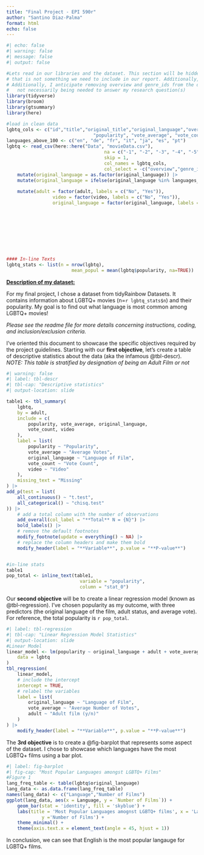 ```yaml
---
title: "Final Project - EPI 590r"
author: "Santino Diaz-Palma"
format: html
echo: false
---
```


```r
#| echo: false
#| warning: false
#| message: false
#| output: false

#Lets read in our libraries and the dataset. This section will be hidden from output because
# that is not something we need to include in our report. Additionally, we will clean the data. 
# Additionally, I anticipate removing overview and genre_ids from the dataset due to them
# 	not necessarily being needed to answer my research question(s)
library(tidyverse)
library(broom)
library(gtsummary)
library(here)

#load in clean data
lgbtq_cols <- c("id","title","original_title","original_language","overview", "release_date",
								"popularity", "vote_average", "vote_count", "adult", "video", "genre_ids")
languages_above_100 <- c("en", "de", "fr", "it", "ja", "es", "pt")
lgbtq <- read_csv(here::here("Data", "movieData.csv"),
									na = c("-1", "-2", "-3", "-4", "-5", "-998", "xx"),
									skip = 1,
									col_names = lgbtq_cols,
									col_select = -c("overview","genre_ids")) |>
	mutate(original_language = as.factor(original_language)) |>
	mutate(original_language = ifelse(original_language %in% languages_above_100,
																		as.character(original_language), "Other")) |>
	mutate(adult = factor(adult, labels = c("No", "Yes")),
				 video = factor(video, labels = c("No", "Yes")),
				 original_language = factor(original_language, labels =
				 													 	c("German",
				 													 		"English",
				 													 		"French",
				 													 		"Italian",
				 													 		"Japanese",
				 													 		"Spanish",
				 													 		"Other",
				 													 		"Portuguese")))

#### In-line Texts
lgbtq_stats <- list(n = nrow(lgbtq),
              			mean_popul = mean(lgbtq$popularity, na=TRUE))
```

[**Description of my dataset:**]{.underline}

For my final project, I chose a dataset from tidyRainbow Datasets. It contains information about LGBTQ+ movies (n=`r lgbtq_stats$n`) and their popularity. My goal is to find out what language is most common among LGBTQ+ movies! 

*Please see the readme file for more details concerning instructions, coding, and inclusion/exclusion criteria.*

I've oriented this document to showcase the specific objectives required by the project guidelines. Starting with our **first objective**, let's create a table of descriptive statistics about the data (aka the infamous @tbl-descr). 
*NOTE: This table is stratified by designation of being an Adult Film or not*

```r
#| warning: false
#| label: tbl-descr
#| tbl-cap: "Descriptive statistics"
#| output-location: slide

table1 <- tbl_summary(
	lgbtq,
	by = adult,
	include = c(
		popularity, vote_average, original_language,
		vote_count, video
	),
	label = list(
		popularity ~ "Popularity",
		vote_average ~ "Average Votes",
		original_language ~ "Language of Film",
		vote_count ~ "Vote Count",
		video ~ "Video"
	),
	missing_text = "Missing"
) |>
add_p(test = list(
	all_continuous() ~ "t.test",
	all_categorical() ~ "chisq.test"
)) |>
	# add a total column with the number of observations
	add_overall(col_label = "**Total** N = {N}") |>
	bold_labels() |>
	# remove the default footnotes
	modify_footnote(update = everything() ~ NA) |>
	# replace the column headers and make them bold
	modify_header(label = "**Variable**", p.value = "**P-value**")


#in-line stats
table1
pop_total <- inline_text(table1, 
                           variable = "popularity", 
                           column = "stat_0")
```

Our **second objective** will be to create a linear regression model (known as @tbl-regression). I've chosen popularity as my outcome, with three predictors (the original language of the film, adult status, and average vote). For reference, the total popularity is `r pop_total`.

```r
#| label: tbl-regression
#| tbl-cap: "Linear Regression Model Statistics"
#| output-location: slide
#Linear Model
linear_model <- lm(popularity ~ original_language + adult + vote_average,
	data = lgbtq
)
tbl_regression(
	linear_model,
	# include the intercept
	intercept = TRUE,
	# relabel the variables
	label = list(
		original_language ~ "Language of Film",
		vote_average ~ "Average Number of Votes",
		adult ~ "Adult film (y/n)"
	)
) |>
	modify_header(label = "**Variable**", p.value = "**P-value**")

```

The **3rd objective** is to create a @fig-barplot that represents some aspect of the dataset. I chose to showcase which languages have the most LGBTQ+ films using a bar plot.  

```r
#| label: fig-barplot
#| fig-cap: "Most Popular Languages amongst LGBTQ+ Films"
#Figure 1
lang_freq_table <- table(lgbtq$original_language)
lang_data <- as.data.frame(lang_freq_table)
names(lang_data) <- c("Language","Number of Films")
ggplot(lang_data, aes(x = Language, y = `Number of Films`)) +
	geom_bar(stat = 'identity', fill = 'skyblue') +
	labs(title = 'Most Popular Languages amognst LGBTQ+ films', x = 'Language', 
			 y ='Number of Films') +
	theme_minimal() +
	theme(axis.text.x = element_text(angle = 45, hjust = 1))

```

In conclusion, we can see that English is the most popular langauge for LGBTQ+ films. 
